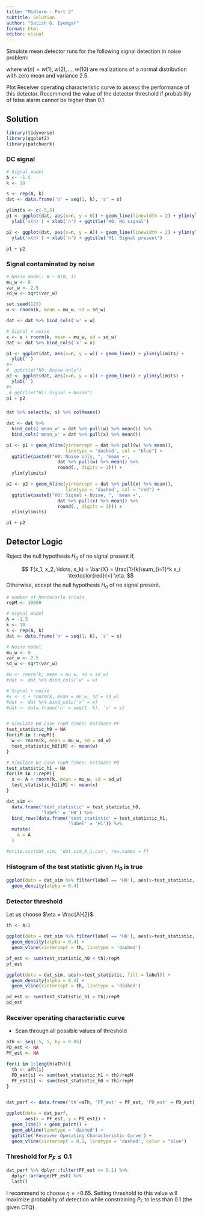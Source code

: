```yaml
---
title: "Midterm - Part 2"
subtitle: Solution
author: "Satish G. Iyengar"
format: html
editor: visual
---
```


Simulate mean detector runs for the following signal detection in noise problem:

```{=tex}
\begin{eqnarray}
H_0: x(n) & = & w(n), n = 1, 2, \ldots, 10 \\
H_1: x(n) & = & -1.5 + w(n), n = 1, 2, \ldots, 10,
\end{eqnarray}
```
where $w(n) = {w(1), w(2), ..., w(10)}$ are realizations of a normal distribution with zero mean and variance 2.5.

Plot Receiver operating characteristic curve to assess the performance of this detector. Recommend the value of the detector threshold if probability of false alarm cannot be higher than 0.1.

## Solution

```r
library(tidyverse)
library(ggplot2)
library(patchwork)

```

### DC signal

```r
# Signal model
A <- -1.5
k <- 10

s <- rep(A, k)
dat <- data.frame('n' = seq(1, k), 's' = s)
```

```r
ylimits <- c(-5,5)
p1 <- ggplot(dat, aes(x=n, y = 0)) + geom_line(linewidth = 2) + ylim(ylimits) + 
  ylab('x(n)') + xlab('n') + ggtitle('H0: No signal')

p2 <- ggplot(dat, aes(x=n, y = A)) + geom_line(linewidth = 2) + ylim(ylimits) + 
  ylab('x(n)') + xlab('n') + ggtitle('H1: Signal present')

p1 + p2

```

### Signal contaminated by noise

```r
# Noise model: W ~ N(0, 1)
mu_w <- 0
var_w <- 2.5
sd_w <- sqrt(var_w)

set.seed(123)
w <- rnorm(k, mean = mu_w, sd = sd_w)

dat <- dat %>% bind_cols('w' = w)

# Signal + noise
x <- s + rnorm(k, mean = mu_w, sd = sd_w)
dat <- dat %>% bind_cols('x' = x)

```

```r
p1 <- ggplot(dat, aes(x=n, y = w)) + geom_line() + ylim(ylimits) +
  ylab('')
#+
#  ggtitle("H0: Noise only")
p2 <- ggplot(dat, aes(x=n, y = x)) + geom_line() + ylim(ylimits) +
  ylab('')
#+ 
 # ggtitle("H1: Signal + Noise")
p1 + p2

```

### 

```r
dat %>% select(w, x) %>% colMeans()

```

```r
dat <- dat %>% 
  bind_cols('mean_w' = dat %>% pull(w) %>% mean()) %>%
  bind_cols('mean_x' = dat %>% pull(x) %>% mean())

```

```r
p1 <- p1 + geom_hline(yintercept = dat %>% pull(w) %>% mean(),
                      linetype = 'dashed', col = "blue") +
  ggtitle(paste0("H0: Noise only, ", 'mean =', 
                   dat %>% pull(w) %>% mean() %>%
                   round(., digits = 3))) +
  ylim(ylimits) 

p2 <- p2 + geom_hline(yintercept = dat %>% pull(x) %>% mean(),
                      linetype = 'dashed', col = "red") +
  ggtitle(paste0("H0: Signal + Noise, ", 'mean =', 
                   dat %>% pull(x) %>% mean() %>%
                   round(., digits = 3))) +
  ylim(ylimits) 

p1 + p2

```

## Detector Logic

Reject the null hypothesis $H_0$ of no signal present if,

$$
T(x_1, x_2, \ldots, x_k) = \bar{X} = \frac{1}{k}\sum_{i=1}^k x_i \textcolor{red}{<} \eta.
$$ Otherwise, accept the null hypothesis $H_0$ of no signal present.

```r

# number of MonteCarlo trials
repM <- 10000 

# Signal model
A = -1.5
k <- 10
s <- rep(A, k)
dat <- data.frame('n' = seq(1, k), 's' = s)

# Noise model
mu_w <- 0
var_w <- 2.5
sd_w <- sqrt(var_w)

#w <- rnorm(k, mean = mu_w, sd = sd_w)
#dat <- dat %>% bind_cols('w' = w)

# Signal + noise
#x <- s + rnorm(k, mean = mu_w, sd = sd_w)
#dat <- dat %>% bind_cols('x' = x)
#dat <- data.frame('n' = seq(1, k), 's' = s)


# Simulate H0 case repM times: estimate PF
test_statistic_h0 = NA
for(iM in 1:repM){
  w <- rnorm(k, mean = mu_w, sd = sd_w)
  test_statistic_h0[iM] <- mean(w)
}

# Simulate H1 case repM times: estimate PD
test_statistic_h1 = NA
for(iM in 1:repM){
  x <- A + rnorm(k, mean = mu_w, sd = sd_w)
  test_statistic_h1[iM] <- mean(x)
}

dat_sim <- 
  data.frame('test_statistic' = test_statistic_h0, 
             'label' = 'H0') %>% 
  bind_rows(data.frame('test_statistic' = test_statistic_h1, 
                       'label' = 'H1')) %>%
  mutate(
    A = A
  )

#write.csv(dat_sim, 'dat_sim_A_1.csv', row.names = F)

```

### Histogram of the test statistic given $H_0$ is true

```r
ggplot(data = dat_sim %>% filter(label == 'H0'), aes(x=test_statistic, fill = label)) + 
  geom_density(alpha = 0.4) 

```

### Detector threshold

Let us choose $\eta = \frac{A}{2}$.

```r
th <- A/2

ggplot(data = dat_sim %>% filter(label == 'H0'), aes(x=test_statistic, fill = label)) + 
  geom_density(alpha = 0.4) + 
  geom_vline(xintercept = th, linetype = 'dashed')

```

```r
pf_est <- sum(test_statistic_h0 < th)/repM
pf_est
```

```r
ggplot(data = dat_sim, aes(x=test_statistic, fill = label)) + 
  geom_density(alpha = 0.4) + 
  geom_vline(xintercept = th, linetype = 'dashed')

```

```r
pd_est <- sum(test_statistic_h1 < th)/repM
pd_est

```

### Receiver operating characteristic curve

-   Scan through all possible values of threshold

```r
aTh <- seq(-5, 5, by = 0.05)
PD_est <- NA
PF_est <- NA

for(i in 1:length(aTh)){
  th <- aTh[i]
  PD_est[i] <- sum(test_statistic_h1 < th)/repM
  PF_est[i] <- sum(test_statistic_h0 < th)/repM
}


dat_perf <- data.frame('th'=aTh, 'PF_est' = PF_est, 'PD_est' = PD_est)

ggplot(data = dat_perf,
       aes(x = PF_est, y = PD_est)) + 
  geom_line() + geom_point() +
  geom_abline(linetype = 'dashed') + 
  ggtitle('Receiver Operating Characteristic Curve') + 
  geom_vline(xintercept = 0.1, linetype = 'dashed', color = "blue")

```

### Threshold for $P_F \leq 0.1$

```r
dat_perf %>% dplyr::filter(PF_est <= 0.1) %>%
  dplyr::arrange(PF_est) %>%
  last()

```

I recommend to choose $\eta = -0.65$. Setting threshold to this value will maximize probability of detection while constraining $P_F$ to less than 0.1 (the given CTQ).
